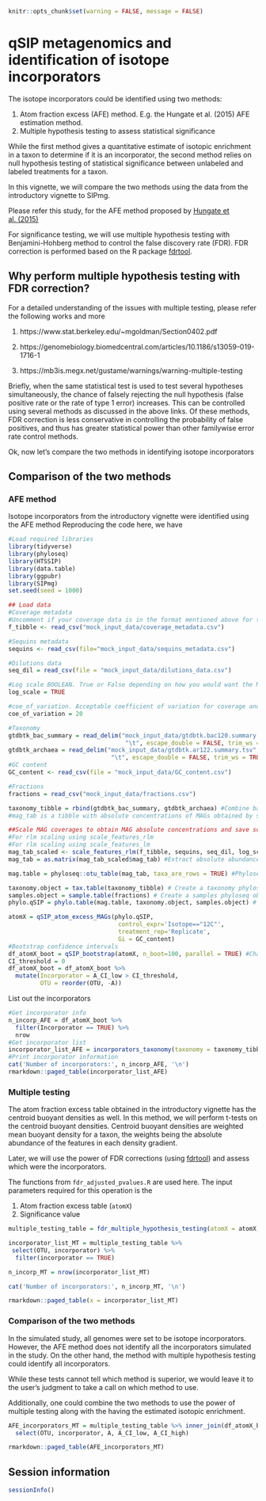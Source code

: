 ```{r setup 3, include=FALSE}
knitr::opts_chunk$set(warning = FALSE, message = FALSE)
```
# qSIP metagenomics and identification of isotope incorporators

The isotope incorporators could be identified using two methods:

1.	Atom fraction excess (AFE) method. E.g. the Hungate et al. (2015) AFE estimation method.
2.	Multiple hypothesis testing to assess statistical significance 

While the first method gives a quantitative estimate of isotopic enrichment in a taxon to determine if it is an incorporator, the second method relies on null hypothesis testing of statistical significance between unlabeled and labeled treatments for a taxon.

In this vignette, we will compare the two methods using the data from the introductory vignette to SIPmg. 

Please refer this study, for the AFE method proposed by [Hungate et al. (2015)]( https://journals.asm.org/doi/10.1128/AEM.02280-15)

For significance testing, we will use multiple hypothesis testing with Benjamini-Hohberg method to control the false discovery rate (FDR). FDR correction is performed based on the R package [fdrtool]( https://cran.r-project.org/web/packages/fdrtool/fdrtool.pdf). 

## Why perform multiple hypothesis testing with FDR correction?

For a detailed understanding of the issues with multiple testing, please refer the following works and more

1.	https://www.stat.berkeley.edu/~mgoldman/Section0402.pdf 

2.	https://genomebiology.biomedcentral.com/articles/10.1186/s13059-019-1716-1

3.	 https://mb3is.megx.net/gustame/warnings/warning-multiple-testing

Briefly, when the same statistical test is used to test several hypotheses simultaneously, the chance of falsely rejecting the null hypothesis (false positive rate or the rate of type 1 error) increases. This can be controlled using several methods as discussed in the above links. Of these methods, FDR correction is less conservative in controlling the probability of false positives, and thus has greater statistical power than other familywise error rate control methods.

Ok, now let’s compare the two methods in identifying isotope incorporators

## Comparison of the two methods

### AFE method

Isotope incorporators from the introductory vignette were identified using the AFE method
Reproducing the code here, we have

```{r Load libraries 3, echo = F}
#Load required libraries
library(tidyverse)
library(phyloseq)
library(HTSSIP)
library(data.table)
library(ggpubr)
library(SIPmg)
set.seed(seed = 1000)
```

```{r Load data 3, echo = F}
## Load data
#Coverage metadata
#Uncomment if your coverage data is in the format mentioned above for this file. Remains commented if you are using the output from `checkm coverage`
f_tibble <- read_csv("mock_input_data/coverage_metadata.csv")

#Sequins metadata
sequins <- read_csv(file="mock_input_data/sequins_metadata.csv")

#Dilutions data
seq_dil = read_csv(file = "mock_input_data/dilutions_data.csv")

#Log scale BOOLEAN. True or False depending on how you would want the MAG coverages to be scaled. Select TRUE if you need MAG concentrations scaled on the log scale
log_scale = TRUE

#coe_of_variation. Acceptable coefficient of variation for coverage and detection (eg. 20 - for 20 % threshold of coefficient of variation) (Coverages above the threshold value will be flagged in the plots)
coe_of_variation = 20 

#Taxonomy
gtdbtk_bac_summary = read_delim("mock_input_data/gtdbtk.bac120.summary.tsv", 
                                 "\t", escape_double = FALSE, trim_ws = TRUE)
gtdbtk_archaea = read_delim("mock_input_data/gtdbtk.ar122.summary.tsv", 
                             "\t", escape_double = FALSE, trim_ws = TRUE)
#GC content
GC_content <- read_csv(file = "mock_input_data/GC_content.csv")

#Fractions
fractions = read_csv("mock_input_data/fractions.csv")

```

```{r estimate absolute concentrations 2, echo = F}
taxonomy_tibble = rbind(gtdbtk_bac_summary, gtdbtk_archaea) #Combine bacteria and archaea taxonomy files if it has not been done yet
#mag_tab is a tibble with absolute concentrations of MAGs obtained by scaling MAG coverages using linear regression models on sequin coverages and concentration

##Scale MAG coverages to obtain MAG absolute concentrations and save scaling plots in the working directory
#For rlm scaling using scale_features_rlm
#For rlm scaling using scale_features_lm
mag_tab_scaled <- scale_features_rlm(f_tibble, sequins, seq_dil, log_scale, coe_of_variation = coe_of_variation)
mag_tab = as.matrix(mag_tab_scaled$mag_tab) #Extract absolute abundances as a matrix
```

```{r Make phyloseq objects 2, echo = F}

mag.table = phyloseq::otu_table(mag_tab, taxa_are_rows = TRUE) #Phyloseq OTU table

taxonomy.object = tax.table(taxonomy_tibble) # Create a taxonomy phyloseq object
samples.object = sample.table(fractions) # Create a samples phyloseq object
phylo.qSIP = phylo.table(mag.table, taxonomy.object, samples.object) # Make a phyloseq table for downstream qSIP analysis
```

```{r AFE methodGet bootstrapped AFE table 2}
atomX = qSIP_atom_excess_MAGs(phylo.qSIP,
                               control_expr='Isotope=="12C"',
                               treatment_rep='Replicate',
                               Gi = GC_content)
#Bootstrap confidence intervals
df_atomX_boot = qSIP_bootstrap(atomX, n_boot=100, parallel = TRUE) #Change "parallel = FALSE" to compute using a single-core
CI_threshold = 0
df_atomX_boot = df_atomX_boot %>%
  mutate(Incorporator = A_CI_low > CI_threshold,
         OTU = reorder(OTU, -A))
```

List out the incorporators

```{r list incorporators 2}
#Get incorporator info
n_incorp_AFE = df_atomX_boot %>%
  filter(Incorporator == TRUE) %>%
  nrow 
#Get incorporator list
incorporator_list_AFE = incorporators_taxonomy(taxonomy = taxonomy_tibble, bootstrapped_AFE_table = df_atomX_boot)
#Print incorporator information
cat('Number of incorporators:', n_incorp_AFE, '\n')
rmarkdown::paged_table(incorporator_list_AFE)
```


### Multiple testing

The atom fraction excess table obtained in the introductory vignette has the centroid buoyant densities as well. In this method, we will perform t-tests on the centroid buoyant densities. Centroid buoyant densities are weighted mean buoyant density for a taxon, the weights being the absolute abundance of the features in each density gradient. 

Later, we will use the power of FDR corrections (using [fdrtool]( https://cran.r-project.org/web/packages/fdrtool/fdrtool.pdf)) and assess which were the incorporators.

The functions from `fdr_adjusted_pvalues.R` are used here. The input parameters required for this operation is the 

1.	Atom fraction excess table (`atomX`)
2. Significance value


``` {r FDR multiple hypothesis testing, comment=FALSE, message=FALSE, warning=FALSE, fig.show = "hide"}

multiple_testing_table = fdr_multiple_hypothesis_testing(atomX = atomX, alpha = 0.05) 

incorporator_list_MT = multiple_testing_table %>%
 select(OTU, incorporator) %>%
  filter(incorporator == TRUE)

n_incorp_MT = nrow(incorporator_list_MT)

```

```{r}
cat('Number of incorporators:', n_incorp_MT, '\n')

rmarkdown::paged_table(x = incorporator_list_MT)
```

### Comparison of the two methods

In the simulated study, all genomes were set to be isotope incorporators. However, the AFE method does not identify all the incorporators simulated in the study. On the other hand, the method with multiple hypothesis testing could identify all incorporators. 

While these tests cannot tell which method is superior, we would leave it to the user's judgment to take a call on which method to use.

Additionally, one could combine the two methods to use the power of multiple testing along with the having the estimated isotopic enrichment.

```{r combining the two methods}
AFE_incorporators_MT = multiple_testing_table %>% inner_join(df_atomX_boot %>% select(-Incorporator)) %>% 
  select(OTU, incorporator, A, A_CI_low, A_CI_high)

rmarkdown::paged_table(AFE_incorporators_MT)

```

## Session information

```{r}
sessionInfo()
```

